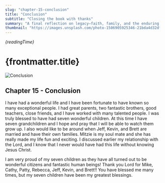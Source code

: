 ```yaml
---
slug: "chapter-15-conclusion"
title: "Conclusion"
subtitle: "Closing the book with thanks"
summary: "A final reflection on legacy—faith, family, and the enduring lessons that carry forward."
thumbnail: "https://images.unsplash.com/photo-1506905925346-21bda4d32df4?auto=format&fit=crop&w=1200&h=675&q=80"
---
```


_{readingTime}_

# {frontmatter.title}

<Image
  src="https://images.unsplash.com/photo-1506905925346-21bda4d32df4?auto=format&fit=crop&w=1200&h=675&q=80"
  alt="Conclusion"
  width={1000}
  height={1000}
/>

## Chapter 15 - Conclusion

I have had a wonderful life and I have been fortunate to have known so many
exceptional people. I had great parents, two fantastic brothers, good teachers,
close friends, and I have worked with many talented people. I was truly blessed
to have had seven wonderful children. At this time I have seven grandchildren
and I hope and pray that I will be able to watch them grow up. I also would like
to be around when Jeff, Kevin, and Brett are married and have their own
families. Mitzie is my soul mate and she has really made my life fun and
exciting. I discussed earlier my relationship with the Lord, and I know that I
never would have had this life without knowing Jesus Christ.

I am very proud of my seven children as they have all turned out to be wonderful
citizens and fantastic human beings! Thank you Lord for Mike, Cathy, Patty,
Rebecca, Jeff, Kevin, and Brett!! You have blessed me many times, but my seven
children have been my greatest blessings.
